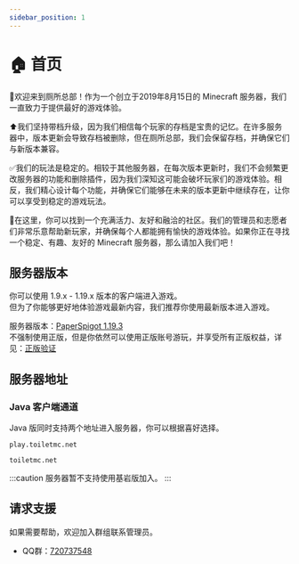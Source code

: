 ```yaml
---
sidebar_position: 1
---
```


# 🏠 首页

🙂欢迎来到厕所总部！作为一个创立于2019年8月15日的 Minecraft 服务器，我们一直致力于提供最好的游戏体验。

⬆️我们坚持带档升级，因为我们相信每个玩家的存档是宝贵的记忆。在许多服务器中，版本更新会导致存档被删除，但在厕所总部，我们会保留存档，并确保它们与新版本兼容。

✅我们的玩法是稳定的。相较于其他服务器，在每次版本更新时，我们不会频繁更改服务器的功能和删除插件，因为我们深知这可能会破坏玩家们的游戏体验。相反，我们精心设计每个功能，并确保它们能够在未来的版本更新中继续存在，让你可以享受到稳定的游戏玩法。

🥳在这里，你可以找到一个充满活力、友好和融洽的社区。我们的管理员和志愿者们非常乐意帮助新玩家，并确保每个人都能拥有愉快的游戏体验。如果你正在寻找一个稳定、有趣、友好的 Minecraft 服务器，那么请加入我们吧！

## 服务器版本

你可以使用 1.9.x - 1.19.x 版本的客户端进入游戏。  
但为了你能够更好地体验游戏最新内容，我们推荐你使用最新版本进入游戏。

服务器版本：[PaperSpigot 1.19.3](https://papermc.io)  
不强制使用正版，但是你依然可以使用正版账号游玩，并享受所有正版权益，详见：[正版验证](/help/functions/premium)

## 服务器地址

### Java 客户端通道
Java 版同时支持两个地址进入服务器，你可以根据喜好选择。

```
play.toiletmc.net
```

```
toiletmc.net
```
:::caution
服务器暂不支持使用基岩版加入。
:::

## 请求支援

如果需要帮助，欢迎加入群组联系管理员。  
* QQ群：[720737548](https://jq.qq.com/?_wv=1027&k=Uc4Zt2F1)
